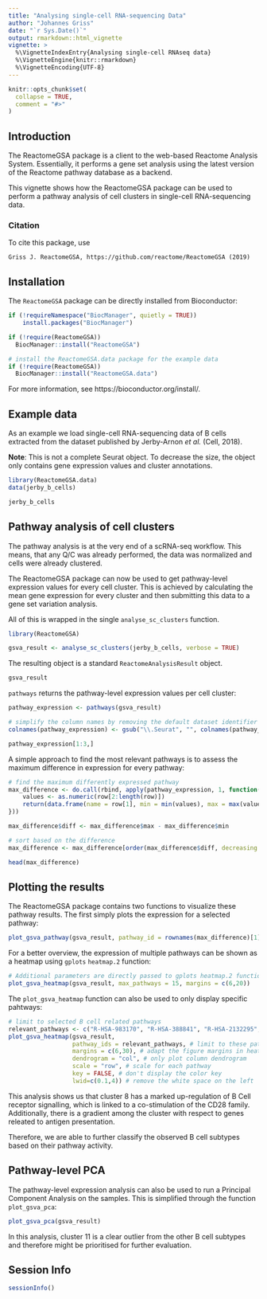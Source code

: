 ```yaml
---
title: "Analysing single-cell RNA-sequencing Data"
author: "Johannes Griss"
date: "`r Sys.Date()`"
output: rmarkdown::html_vignette
vignette: >
  %\VignetteIndexEntry{Analysing single-cell RNAseq data}
  %\VignetteEngine{knitr::rmarkdown}
  %\VignetteEncoding{UTF-8}
---
```


```r
knitr::opts_chunk$set(
  collapse = TRUE,
  comment = "#>"
)
```

## Introduction

The ReactomeGSA package is a client to the web-based Reactome Analysis System. Essentially, it performs a gene set analysis using the latest version of the Reactome pathway database as a backend.

This vignette shows how the ReactomeGSA package can be used to perform a pathway analysis of cell clusters in single-cell RNA-sequencing data.

### Citation

To cite this package, use 

```
Griss J. ReactomeGSA, https://github.com/reactome/ReactomeGSA (2019)
```

## Installation

The `ReactomeGSA` package can be directly installed from Bioconductor:

```r
if (!requireNamespace("BiocManager", quietly = TRUE))
    install.packages("BiocManager")

if (!require(ReactomeGSA))
  BiocManager::install("ReactomeGSA")

# install the ReactomeGSA.data package for the example data
if (!require(ReactomeGSA))
  BiocManager::install("ReactomeGSA.data")
```

For more information, see https://bioconductor.org/install/.

## Example data

As an example we load single-cell RNA-sequencing data of B cells extracted from the dataset published by Jerby-Arnon *et al.* (Cell, 2018).

**Note**: This is not a complete Seurat object. To decrease the size, the object only contains gene expression values and cluster annotations.

```r
library(ReactomeGSA.data)
data(jerby_b_cells)

jerby_b_cells
```

## Pathway analysis of cell clusters

The pathway analysis is at the very end of a scRNA-seq workflow. This means, that any Q/C was already performed, the data was normalized and cells were already clustered.

The ReactomeGSA package can now be used to get pathway-level expression values for every cell cluster. This is achieved by calculating the mean gene expression for every cluster and then submitting this data to a gene set variation analysis. 

All of this is wrapped in the single `analyse_sc_clusters` function.

```R
library(ReactomeGSA)

gsva_result <- analyse_sc_clusters(jerby_b_cells, verbose = TRUE)
```

The resulting object is a standard `ReactomeAnalysisResult` object.

```r
gsva_result
```

`pathways` returns the pathway-level expression values per cell cluster:

```r
pathway_expression <- pathways(gsva_result)

# simplify the column names by removing the default dataset identifier
colnames(pathway_expression) <- gsub("\\.Seurat", "", colnames(pathway_expression))

pathway_expression[1:3,]
```

A simple approach to find the most relevant pathways is to assess the maximum difference in expression for every pathway:

```r
# find the maximum differently expressed pathway
max_difference <- do.call(rbind, apply(pathway_expression, 1, function(row) {
    values <- as.numeric(row[2:length(row)])
    return(data.frame(name = row[1], min = min(values), max = max(values)))
}))

max_difference$diff <- max_difference$max - max_difference$min

# sort based on the difference
max_difference <- max_difference[order(max_difference$diff, decreasing = T), ]

head(max_difference)
```

## Plotting the results

The ReactomeGSA package contains two functions to visualize these pathway results. The first simply plots the expression for a selected pathway:

```r
plot_gsva_pathway(gsva_result, pathway_id = rownames(max_difference)[1])
```

For a better overview, the expression of multiple pathways can be shown as a heatmap using `gplots` `heatmap.2` function:

```r
# Additional parameters are directly passed to gplots heatmap.2 function
plot_gsva_heatmap(gsva_result, max_pathways = 15, margins = c(6,20))
```

The `plot_gsva_heatmap` function can also be used to only display specific pahtways:
```r
# limit to selected B cell related pathways
relevant_pathways <- c("R-HSA-983170", "R-HSA-388841", "R-HSA-2132295", "R-HSA-983705", "R-HSA-5690714")
plot_gsva_heatmap(gsva_result, 
                  pathway_ids = relevant_pathways, # limit to these pathways
                  margins = c(6,30), # adapt the figure margins in heatmap.2
                  dendrogram = "col", # only plot column dendrogram
                  scale = "row", # scale for each pathway
                  key = FALSE, # don't display the color key
                  lwid=c(0.1,4)) # remove the white space on the left
```

This analysis shows us that cluster 8 has a marked up-regulation of B Cell receptor signalling, which is linked to a co-stimulation of the CD28 family. Additionally, there is a gradient among the cluster with respect to genes releated to antigen presentation. 

Therefore, we are able to further classify the observed B cell subtypes based on their pathway activity.

## Pathway-level PCA

The pathway-level expression analysis can also be used to run a Principal Component Analysis on the samples. This is simplified through the function `plot_gsva_pca`:

```r
plot_gsva_pca(gsva_result)
```

In this analysis, cluster 11 is a clear outlier from the other B cell subtypes and therefore might be prioritised for further evaluation.

## Session Info

```r
sessionInfo()
```